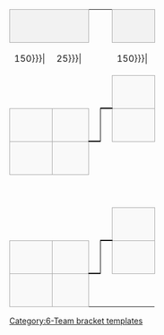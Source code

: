 {| border=0 cellpadding=0 cellspacing=0 style="font-size:90%; margin:1em 2em 1em 1em;"
| colspan="2" style="border:1px solid #aaa; background-color:#f2f2f2; text-align:center;"|{{{RD1|Quarterfinals}}}
| colspan="2" |&nbsp;
| colspan="2" style="border:1px solid #aaa; background-color:#f2f2f2; text-align:center;"|{{{RD2|Semifinals}}}
| colspan="2" |&nbsp;
| colspan="2" style="border:1px solid #aaa; background-color:#f2f2f2; text-align:center;"|{{{RD3|Finals}}}
|-
| width={{{team-width|150}}}|&nbsp;
| width={{{score-width|25}}}|&nbsp;
| width=5|&nbsp;
| width=5|&nbsp;
| width={{{team-width|150}}}|&nbsp;
| width={{{score-width|25}}}|&nbsp;
| width=5|&nbsp;
| width=5|&nbsp;
| width={{{team-width|150}}}|&nbsp;
| width={{{score-width|25}}}|&nbsp;
|-
| colspan="2" style="text-align:center;" | {{{group1|&nbsp;}}}
| &nbsp;
| style="border-width:0 0 2px 0; border-style:solid; border-color:black;"|&nbsp;
| style="border:1px solid #aaa; background-color:#f9f9f9;"| &nbsp;{{{RD2-team1|&nbsp;}}}
| style="border:1px solid #aaa; background-color:#f9f9f9; text-align:center;"| {{{RD2-score1|&nbsp;}}}
| style="border-width:0 0 2px 0; border-style:solid; border-color:black;"|&nbsp;
|-
| style="border:1px solid #aaa; background-color:#f9f9f9;"| &nbsp;{{{RD1-team1|&nbsp;}}}
| style="border:1px solid #aaa; background-color:#f9f9f9; text-align:center;"| {{{RD1-score1|&nbsp;}}}
| style="border-width:0 1px 2px 0; border-style:solid; border-color:black;"|&nbsp;
| style="border-width:2px 0 0 1px; border-style:solid; border-color:black;"|&nbsp;
| style="border:1px solid #aaa; background-color:#f9f9f9;"| &nbsp;{{{RD2-team2|&nbsp;}}}
| style="border:1px solid #aaa; background-color:#f9f9f9; text-align:center;"| {{{RD2-score2|&nbsp;}}}
| rowspan="4" style="border-width:2px 2px 2px 0; border-style:solid; border-color:black;"|&nbsp;
|-
| style="border:1px solid #aaa; background-color:#f9f9f9;"| &nbsp;{{{RD1-team2|&nbsp;}}}
| style="border:1px solid #aaa; background-color:#f9f9f9; text-align:center;"| {{{RD1-score2|&nbsp;}}}
| style="border-width:2px 0 0 0; border-style:solid; border-color:black;"|&nbsp;
| colspan="3"| &nbsp;
| style="border-width:0 0 2px 0; border-style:solid; border-color:black;"|&nbsp;
| style="border:1px solid #aaa; background-color:#f9f9f9;"| &nbsp;{{{RD3-team1|&nbsp;}}}
| style="border:1px solid #aaa; background-color:#f9f9f9; text-align:center;"| {{{RD3-score1|&nbsp;}}}
|-
| colspan="6"| &nbsp;
| style="border-width:2px 0 0 0; border-style:solid; border-color:black;"|&nbsp;
| style="border:1px solid #aaa; background-color:#f9f9f9;"| &nbsp;{{{RD3-team2|&nbsp;}}}
| style="border:1px solid #aaa; background-color:#f9f9f9; text-align:center;"| {{{RD3-score2|&nbsp;}}}
|-
| colspan="2" style="text-align:center;" | {{{group2|&nbsp;}}}
| &nbsp;
| style="border-width:0 0 2px 0; border-style:solid; border-color:black;"|&nbsp;
| style="border:1px solid #aaa; background-color:#f9f9f9;"| &nbsp;{{{RD2-team3|&nbsp;}}}
| style="border:1px solid #aaa; background-color:#f9f9f9; text-align:center;"| {{{RD2-score3|&nbsp;}}}
|-
| style="border:1px solid #aaa; background-color:#f9f9f9;"| &nbsp;{{{RD1-team3|&nbsp;}}}
| style="border:1px solid #aaa; background-color:#f9f9f9; text-align:center;"| {{{RD1-score3|&nbsp;}}}
| style="border-width:0 1px 2px 0; border-style:solid; border-color:black;"|&nbsp;
| style="border-width:2px 0 0 1px; border-style:solid; border-color:black;"|&nbsp;
| style="border:1px solid #aaa; background-color:#f9f9f9;"| &nbsp;{{{RD2-team4|&nbsp;}}}
| style="border:1px solid #aaa; background-color:#f9f9f9; text-align:center;"| {{{RD2-score4|&nbsp;}}}
| style="border-width:2px 0 0 0; border-style:solid; border-color:black;"|&nbsp;
|-
| style="border:1px solid #aaa; background-color:#f9f9f9;"| &nbsp;{{{RD1-team4|&nbsp;}}}
| style="border:1px solid #aaa; background-color:#f9f9f9; text-align:center;"| {{{RD1-score4|&nbsp;}}}
| style="border-width:2px 0 0 0; border-style:solid; border-color:black;"|&nbsp;
|}<noinclude>
{{documentation}}
[[Category:6-Team bracket templates]]
</noinclude>